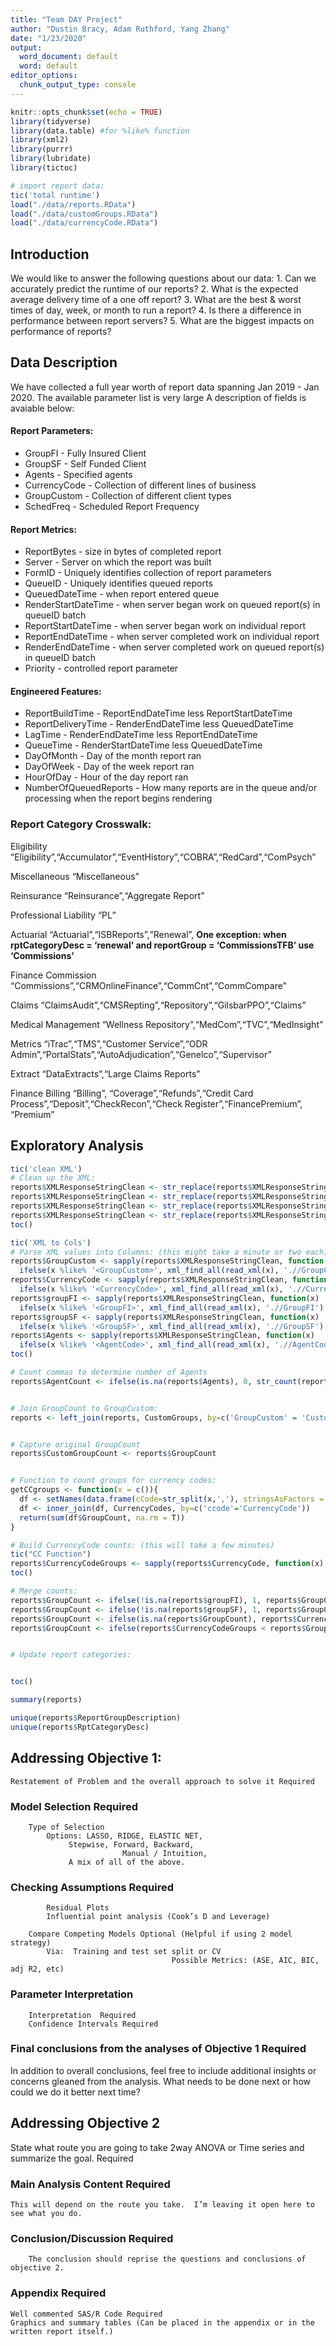 ```yaml
---
title: "Team DAY Project"
author: "Dustin Bracy, Adam Ruthford, Yang Zhang"
date: "1/23/2020"
output:
  word_document: default
  word: default
editor_options:
  chunk_output_type: console
---
```


```r
knitr::opts_chunk$set(echo = TRUE)
library(tidyverse)
library(data.table) #for %like% function
library(xml2)
library(purrr)
library(lubridate)
library(tictoc)

# import report data:
tic('total runtime')
load("./data/reports.RData")
load("./data/customGroups.RData")
load("./data/currencyCode.RData")

```

## Introduction
We would like to answer the following questions about our data:
1. Can we accurately predict the runtime of our reports?
2. What is the expected average delivery time of a one off report?
3. What are the best & worst times of day, week, or month to run a report?
4. Is there a difference in performance between report servers?
5. What are the biggest impacts on performance of reports?

## Data Description
We have collected a full year worth of report data spanning Jan 2019 - Jan 2020. The available parameter list is very large   A description of fields is avaiable below:

#### Report Parameters:
* GroupFI - Fully Insured Client
* GroupSF - Self Funded Client
* Agents - Specified agents
* CurrencyCode - Collection of different lines of business
* GroupCustom - Collection of different client types
* SchedFreq - Scheduled Report Frequency

#### Report Metrics:
* ReportBytes - size in bytes of completed report
* Server - Server on which the report was built
* FormID - Uniquely identifies collection of report parameters
* QueueID - Uniquely identifies queued reports
* QueuedDateTime - when report entered queue
* RenderStartDateTime - when server began work on queued report(s) in queueID batch
* ReportStartDateTime - when server began work on individual report
* ReportEndDateTime - when server completed work on individual report
* RenderEndDateTime - when server completed work on queued report(s) in queueID batch
* Priority - controlled report parameter

#### Engineered Features:
* ReportBuildTime - ReportEndDateTime less ReportStartDateTime
* ReportDeliveryTime - RenderEndDateTime less QueuedDateTime
* LagTime - RenderEndDateTime less ReportEndDateTime
* QueueTime - RenderStartDateTime less QueuedDateTime
* DayOfMonth - Day of the month report ran
* DayOfWeek - Day of the week report ran
* HourOfDay - Hour of the day report ran
* NumberOfQueuedReports - How many reports are in the queue and/or processing when the report begins rendering


### Report Category Crosswalk:

Eligibility
"Eligibility","Accumulator","EventHistory","COBRA","RedCard","ComPsych"

Miscellaneous
"Miscellaneous"

Reinsurance
"Reinsurance","Aggregate Report"

Professional Liability
"PL"

Actuarial
"Actuarial","ISBReports","Renewal",
**One exception: when rptCategoryDesc = 'renewal' and reportGroup = 'CommissionsTFB' use 'Commissions'**

Finance Commission
"Commissions","CRMOnlineFinance","CommCnt","CommCompare"

Claims
"ClaimsAudit","CMSRepting","Repository","GilsbarPPO","Claims"

Medical Management
"Wellness Repository","MedCom","TVC","MedInsight"

Metrics
"iTrac","TMS","Customer Service","ODR Admin","PortalStats","AutoAdjudication","Genelco","Supervisor"

Extract
"DataExtracts","Large Claims Reports"

Finance Billing
"Billing", "Coverage","Refunds","Credit Card Process","Deposit","CheckRecon","Check Register","FinancePremium", "Premium"



## Exploratory Analysis

```r

tic('clean XML')
# Clean up the XML:
reports$XMLResponseStringClean <- str_replace(reports$XMLResponseString, '>>', '>')
reports$XMLResponseStringClean <- str_replace(reports$XMLResponseStringClean, '&', '-and-')
reports$XMLResponseStringClean <- str_replace(reports$XMLResponseStringClean, 'Transaction Entry Date Thru', 'TransactionEntryDateThru')
reports$XMLResponseStringClean <- str_replace(reports$XMLResponseStringClean,'(<AgentCode>.*</AgentCode>)<ODRParameters>','<NewDataSet><ODRParameters>\\1')
toc()

tic('XML to Cols')
# Parse XML values into Columns: (this might take a minute or two each)
reports$GroupCustom <- sapply(reports$XMLResponseStringClean, function(x) 
  ifelse(x %like% '<GroupCustom>', xml_find_all(read_xml(x), './/GroupCustom') %>% xml_text(), NA))
reports$CurrencyCode <- sapply(reports$XMLResponseStringClean, function(x) 
  ifelse(x %like% '<CurrencyCode>', xml_find_all(read_xml(x), './/CurrencyCode') %>% xml_text() %>% toupper(), NA))
reports$groupFI <- sapply(reports$XMLResponseStringClean, function(x) 
  ifelse(x %like% '<GroupFI>', xml_find_all(read_xml(x), './/GroupFI') %>% xml_text(), NA))
reports$groupSF <- sapply(reports$XMLResponseStringClean, function(x) 
  ifelse(x %like% '<GroupSF>', xml_find_all(read_xml(x), './/GroupSF') %>% xml_text(), NA))
reports$Agents <- sapply(reports$XMLResponseStringClean, function(x) 
  ifelse(x %like% '<AgentCode>', xml_find_all(read_xml(x), './/AgentCode') %>% xml_text(), NA))
toc()

# Count commas to determine number of Agents
reports$AgentCount <- ifelse(is.na(reports$Agents), 0, str_count(reports$Agents, ',')+1)


# Join GroupCount to GroupCustom:
reports <- left_join(reports, CustomGroups, by=c('GroupCustom' = 'CustomGroupCode'))


# Capture original GroupCount
reports$CustomGroupCount <- reports$GroupCount


# Function to count groups for currency codes:
getCCgroups <- function(x = c()){
  df <- setNames(data.frame(cCode=str_split(x,','), stringsAsFactors = F),'ccode')
  df <- inner_join(df, CurrencyCodes, by=c('ccode'='CurrencyCode'))
  return(sum(df$GroupCount, na.rm = T))
}

# Build CurrencyCode counts: (this will take a few minutes)
tic("CC Function")
reports$CurrencyCodeGroups <- sapply(reports$CurrencyCode, function(x) ifelse(is.na(x), 0, getCCgroups(x)))
toc()

# Merge counts:
reports$GroupCount <- ifelse(!is.na(reports$groupFI), 1, reports$GroupCount)
reports$GroupCount <- ifelse(!is.na(reports$groupSF), 1, reports$GroupCount)
reports$GroupCount <- ifelse(is.na(reports$GroupCount), reports$CurrencyCodeGroups, reports$GroupCount)
reports$GroupCount <- ifelse(reports$CurrencyCodeGroups < reports$GroupCount & reports$CurrencyCodeGroups > 0, reports$CurrencyCodeGroups, reports$GroupCount)


# Update report categories:


toc()
```



```r
summary(reports)

unique(reports$ReportGroupDescription)
unique(reports$RptCategoryDesc)
```


## Addressing Objective 1:
	Restatement of Problem and the overall approach to solve it Required

### Model Selection Required
		Type of Selection
			Options: LASSO, RIDGE, ELASTIC NET,
			     Stepwise, Forward, Backward, 
		             	     Manual / Intuition,
			     A mix of all of the above.  	

### Checking Assumptions Required
			Residual Plots
			Influential point analysis (Cook’s D and Leverage)

		Compare Competing Models Optional (Helpful if using 2 model strategy)
			Via:  Training and test set split or CV
                                        Possible Metrics: (ASE, AIC, BIC, adj R2, etc)
	
### Parameter Interpretation
		Interpretation  Required
		Confidence Intervals Required
	
### Final conclusions from the analyses of Objective 1 Required



In addition to overall conclusions, feel free to include additional insights or concerns gleaned from the analysis.  What needs to be done next or how could we do it better next time?  

## Addressing Objective 2
State what route you are going to take 2way ANOVA or Time series and summarize the goal.  Required

### Main Analysis Content Required
	This will depend on the route you take.  I’m leaving it open here to see what you do.

### Conclusion/Discussion Required
		The conclusion should reprise the questions and conclusions of objective 2.

### Appendix Required
	Well commented SAS/R Code Required
 	Graphics and summary tables (Can be placed in the appendix or in the written report itself.)


